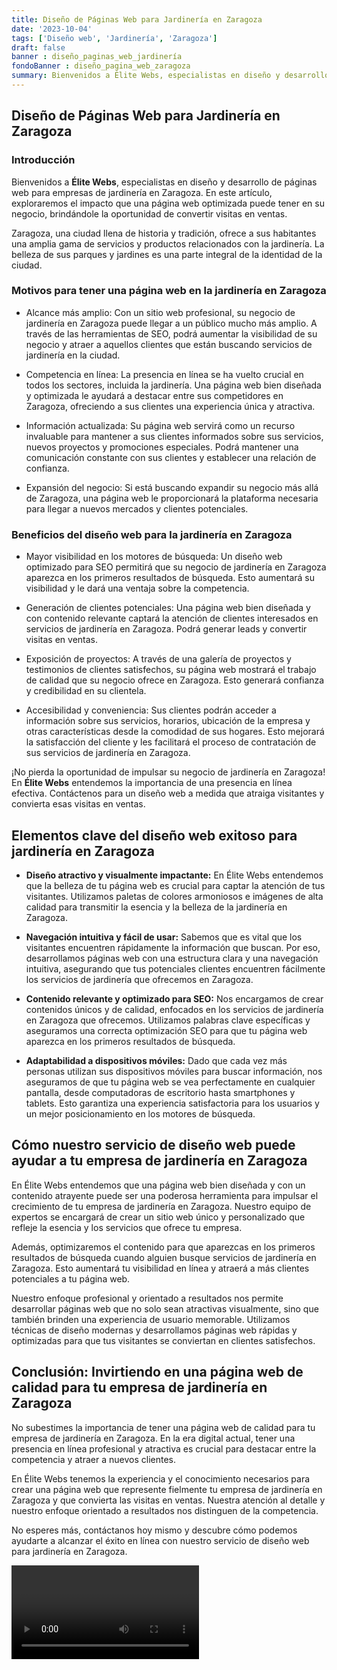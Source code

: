 ```yaml
---
title: Diseño de Páginas Web para Jardinería en Zaragoza
date: '2023-10-04'
tags: ['Diseño web', 'Jardinería', 'Zaragoza']
draft: false
banner : diseño_paginas_web_jardinería
fondoBanner : diseño_pagina_web_zaragoza
summary: Bienvenidos a Élite Webs, especialistas en diseño y desarrollo de páginas web para empresas de jardinería en Zaragoza. En este artículo, exploraremos el impacto que una página web optimizada puede tener en su negocio, brindándole la oportunidad de convertir visitas en ventas.
---
```


## Diseño de Páginas Web para Jardinería en Zaragoza

### Introducción

Bienvenidos a **Élite Webs**, especialistas en diseño y desarrollo de páginas web para empresas de jardinería en Zaragoza. En este artículo, exploraremos el impacto que una página web optimizada puede tener en su negocio, brindándole la oportunidad de convertir visitas en ventas.

Zaragoza, una ciudad llena de historia y tradición, ofrece a sus habitantes una amplia gama de servicios y productos relacionados con la jardinería. La belleza de sus parques y jardines es una parte integral de la identidad de la ciudad. 

### Motivos para tener una página web en la jardinería en Zaragoza

- Alcance más amplio: Con un sitio web profesional, su negocio de jardinería en Zaragoza puede llegar a un público mucho más amplio. A través de las herramientas de SEO, podrá aumentar la visibilidad de su negocio y atraer a aquellos clientes que están buscando servicios de jardinería en la ciudad.

- Competencia en línea: La presencia en línea se ha vuelto crucial en todos los sectores, incluida la jardinería. Una página web bien diseñada y optimizada le ayudará a destacar entre sus competidores en Zaragoza, ofreciendo a sus clientes una experiencia única y atractiva.

- Información actualizada: Su página web servirá como un recurso invaluable para mantener a sus clientes informados sobre sus servicios, nuevos proyectos y promociones especiales. Podrá mantener una comunicación constante con sus clientes y establecer una relación de confianza.

- Expansión del negocio: Si está buscando expandir su negocio más allá de Zaragoza, una página web le proporcionará la plataforma necesaria para llegar a nuevos mercados y clientes potenciales.

### Beneficios del diseño web para la jardinería en Zaragoza

- Mayor visibilidad en los motores de búsqueda: Un diseño web optimizado para SEO permitirá que su negocio de jardinería en Zaragoza aparezca en los primeros resultados de búsqueda. Esto aumentará su visibilidad y le dará una ventaja sobre la competencia.

- Generación de clientes potenciales: Una página web bien diseñada y con contenido relevante captará la atención de clientes interesados en servicios de jardinería en Zaragoza. Podrá generar leads y convertir visitas en ventas.

- Exposición de proyectos: A través de una galería de proyectos y testimonios de clientes satisfechos, su página web mostrará el trabajo de calidad que su negocio ofrece en Zaragoza. Esto generará confianza y credibilidad en su clientela.

- Accesibilidad y conveniencia: Sus clientes podrán acceder a información sobre sus servicios, horarios, ubicación de la empresa y otras características desde la comodidad de sus hogares. Esto mejorará la satisfacción del cliente y les facilitará el proceso de contratación de sus servicios de jardinería en Zaragoza.

¡No pierda la oportunidad de impulsar su negocio de jardinería en Zaragoza! En **Élite Webs** entendemos la importancia de una presencia en línea efectiva. Contáctenos para un diseño web a medida que atraiga visitantes y convierta esas visitas en ventas.

<GifSeo />

<Cta />

## Elementos clave del diseño web exitoso para jardinería en Zaragoza

- **Diseño atractivo y visualmente impactante:** En Élite Webs entendemos que la belleza de tu página web es crucial para captar la atención de tus visitantes. Utilizamos paletas de colores armoniosos e imágenes de alta calidad para transmitir la esencia y la belleza de la jardinería en Zaragoza.

- **Navegación intuitiva y fácil de usar:** Sabemos que es vital que los visitantes encuentren rápidamente la información que buscan. Por eso, desarrollamos páginas web con una estructura clara y una navegación intuitiva, asegurando que tus potenciales clientes encuentren fácilmente los servicios de jardinería que ofrecemos en Zaragoza.

- **Contenido relevante y optimizado para SEO:** Nos encargamos de crear contenidos únicos y de calidad, enfocados en los servicios de jardinería en Zaragoza que ofrecemos. Utilizamos palabras clave específicas y aseguramos una correcta optimización SEO para que tu página web aparezca en los primeros resultados de búsqueda.

- **Adaptabilidad a dispositivos móviles:** Dado que cada vez más personas utilizan sus dispositivos móviles para buscar información, nos aseguramos de que tu página web se vea perfectamente en cualquier pantalla, desde computadoras de escritorio hasta smartphones y tablets. Esto garantiza una experiencia satisfactoria para los usuarios y un mejor posicionamiento en los motores de búsqueda.

## Cómo nuestro servicio de diseño web puede ayudar a tu empresa de jardinería en Zaragoza

En Élite Webs entendemos que una página web bien diseñada y con un contenido atrayente puede ser una poderosa herramienta para impulsar el crecimiento de tu empresa de jardinería en Zaragoza. Nuestro equipo de expertos se encargará de crear un sitio web único y personalizado que refleje la esencia y los servicios que ofrece tu empresa.

Además, optimizaremos el contenido para que aparezcas en los primeros resultados de búsqueda cuando alguien busque servicios de jardinería en Zaragoza. Esto aumentará tu visibilidad en línea y atraerá a más clientes potenciales a tu página web.

Nuestro enfoque profesional y orientado a resultados nos permite desarrollar páginas web que no solo sean atractivas visualmente, sino que también brinden una experiencia de usuario memorable. Utilizamos técnicas de diseño modernas y desarrollamos páginas web rápidas y optimizadas para que tus visitantes se conviertan en clientes satisfechos.

## Conclusión: Invirtiendo en una página web de calidad para tu empresa de jardinería en Zaragoza

No subestimes la importancia de tener una página web de calidad para tu empresa de jardinería en Zaragoza. En la era digital actual, tener una presencia en línea profesional y atractiva es crucial para destacar entre la competencia y atraer a nuevos clientes.

En Élite Webs tenemos la experiencia y el conocimiento necesarios para crear una página web que represente fielmente tu empresa de jardinería en Zaragoza y que convierta las visitas en ventas. Nuestra atención al detalle y nuestro enfoque orientado a resultados nos distinguen de la competencia.

No esperes más, contáctanos hoy mismo y descubre cómo podemos ayudarte a alcanzar el éxito en línea con nuestro servicio de diseño web para jardinería en Zaragoza.

<Video />

<CtaBot job='Jardinería' city='Zaragoza'/>

<Gmaps query='Zaragoza+españa+maps' />